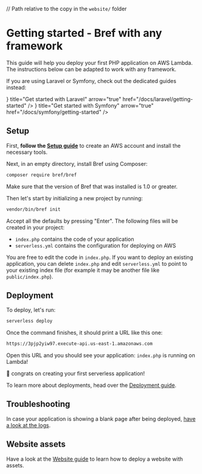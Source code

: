 // Path relative to the copy in the `website/` folder


# Getting started - Bref with any framework

This guide will help you deploy your first PHP application on AWS Lambda. The instructions below can be adapted to work with any framework.

If you are using Laravel or Symfony, check out the dedicated guides instead:

<Cards num={2}>
    <Card icon={<LaravelIcon />} title="Get started with Laravel" arrow="true" href="/docs/laravel/getting-started" />
    <Card icon={<SymfonyIcon />} title="Get started with Symfony" arrow="true" href="/docs/symfony/getting-started" />
</Cards>

## Setup

First, **follow the [Setup guide](../setup.mdx)** to create an AWS account and install the necessary tools.

Next, in an empty directory, install Bref using Composer:

```bash
composer require bref/bref
```

Make sure that the version of Bref that was installed is 1.0 or greater.

Then let's start by initializing a new project by running:

```bash
vendor/bin/bref init
```

Accept all the defaults by pressing "Enter". The following files will be created in your project:

- `index.php` contains the code of your application
- `serverless.yml` contains the configuration for deploying on AWS

You are free to edit the code in `index.php`. If you want to deploy an existing application, you can delete `index.php` and edit `serverless.yml` to point to your existing index file (for example it may be another file like `public/index.php`).

## Deployment

To deploy, let's run:

```bash
serverless deploy
```

Once the command finishes, it should print a URL like this one:

```sh
https://3pjp2yiw97.execute-api.us-east-1.amazonaws.com
```

Open this URL and you should see your application: `index.php` is running on Lambda!

🎉 congrats on creating your first serverless application!

To learn more about deployments, head over the [Deployment guide](../deploy.mdx).

## Troubleshooting

In case your application is showing a blank page after being deployed, [have a look at the logs](../environment/logs.md).

## Website assets

Have a look at the [Website guide](../use-cases/websites.mdx) to learn how to deploy a website with assets.
